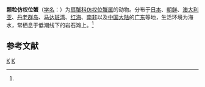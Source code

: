 {{Speciesbox
| taxon = Medaeops granulosus
| binomial_authority = (Haswell, 1882)<ref name='id11743'>{{cite web| url =http://www.bioinfo.cn/db05/BjdwSpecies.php?action=view&id=11743| title =颗粒仿权位蟹| work =《中国动物物种编目数据库》| publisher =中国科学院微生物研究所| author =中国科学院动物研究所| accessdate =2009-04-28| deadurl =yes| archiveurl =https://web.archive.org/web/20160305062637/http://www.bioinfo.cn/db05/BjdwSpecies.php?action=view&id=11743| archivedate =2016-03-05}}</ref>
}}

'''颗粒仿权位蟹'''（[[学名|学名]]：{{lang|la|''Medaeops granulosus''}}）为[[扇蟹科|扇蟹科]][[仿权位蟹属|仿权位蟹属]]的动物。分布于[[日本|日本]]、[[朝鲜|朝鲜]]、[[澳大利亚|澳大利亚]]、[[丹老群岛|丹老群岛]]、[[马达斑湾|马达斑湾]]、[[红海|红海]]、[[南非|南非]]以及[[中国大陆|中国大陆]]的[[广东|广东]]等地，生活环境为海水，常栖息于低潮线下的岩石滩上。<ref name='id11743'/>

== 参考文献 ==
{{reflist}}

{{螃蟹小作品}}

{{taxonbar}}
[[Category:_1882年描述的动物|K]]
[[Category:仿权位蟹属|K]]